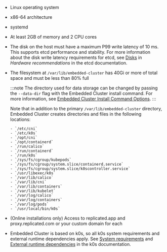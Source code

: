 * Linux operating system

* x86-64 architecture

* systemd

* At least 2GB of memory and 2 CPU cores

* The disk on the host must have a maximum P99 write latency of 10 ms. This supports etcd performance and stability. For more information about the disk write latency requirements for etcd, see [Disks](https://etcd.io/docs/latest/op-guide/hardware/#disks) in _Hardware recommendations_ in the etcd documentation.

* The filesystem at `/var/lib/embedded-cluster` has 40Gi or more of total space and must be less than 80% full

   :::note
   The directory used for data storage can be changed by passing the `--data-dir` flag with the Embedded Cluster install command. For more information, see [Embedded Cluster Install Command Options](/reference/embedded-cluster-install).
   :::

   Note that in addition to the primary `/var/lib/embedded-cluster` directory, Embedded Cluster creates directories and files in the following locations:

      - `/etc/cni`
      - `/etc/k0s`
      - `/opt/cni`
      - `/opt/containerd`
      - `/run/calico`
      - `/run/containerd`
      - `/run/k0s`
      - `/sys/fs/cgroup/kubepods`
      - `/sys/fs/cgroup/system.slice/containerd.service`
      - `/sys/fs/cgroup/system.slice/k0scontroller.service`
      - `/usr/libexec/k0s`
      - `/var/lib/calico`
      - `/var/lib/cni`
      - `/var/lib/containers`
      - `/var/lib/kubelet`
      - `/var/log/calico`
      - `/var/log/containers`
      - `/var/log/pods`
      - `/usr/local/bin/k0s`

* (Online installations only) Access to replicated.app and proxy.replicated.com or your custom domain for each

* Embedded Cluster is based on k0s, so all k0s system requirements and external runtime dependencies apply. See [System requirements](https://docs.k0sproject.io/stable/system-requirements/) and [External runtime dependencies](https://docs.k0sproject.io/stable/external-runtime-deps/) in the k0s documentation.

